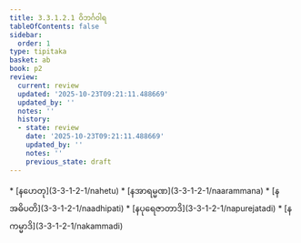 ```yaml
---
title: 3.3.1.2.1 ဝိဘင်္ဂဝါရ
tableOfContents: false
sidebar:
  order: 1
type: tipitaka
basket: ab
book: p2
review:
  current: review
  updated: '2025-10-23T09:21:11.488669'
  updated_by: ''
  notes: ''
  history:
  - state: review
    date: '2025-10-23T09:21:11.488669'
    updated_by: ''
    notes: ''
    previous_state: draft
---
```



<ReviewStatus review={frontmatter.review} showDetails={true} />

<HypothesisAnnotation frontmatter={frontmatter} />

<DynamicBreadcrumb />



<TableOfContents book="p2" section="3.3.1.2.1">
* [နဟေတု](3-3-1-2-1/nahetu)
* [နအာရမ္မဏ](3-3-1-2-1/naarammana)
* [နအဓိပတိ](3-3-1-2-1/naadhipati)
* [နပုရေဇာတာဒိ](3-3-1-2-1/napurejatadi)
* [နကမ္မာဒိ](3-3-1-2-1/nakammadi)
</TableOfContents>